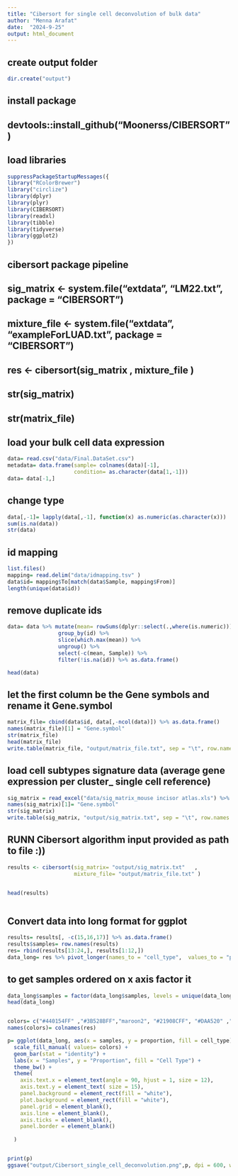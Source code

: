 ```yaml
---
title: "Cibersort for single cell deconvolution of bulk data"
author: "Menna Arafat"
date:  "2024-9-25"
output: html_document
---
```


## create output folder
```r
dir.create("output")
```

## install package
## devtools::install_github("Moonerss/CIBERSORT")
## load libraries
```r
suppressPackageStartupMessages({
library("RColorBrewer")
library("circlize")
library(dplyr)
library(plyr)
library(CIBERSORT)
library(readxl)
library(tibble)
library(tidyverse)
library(ggplot2)
})
```

## cibersort package pipeline
##   sig_matrix <- system.file("extdata", "LM22.txt", package = "CIBERSORT")
##   mixture_file <- system.file("extdata", "exampleForLUAD.txt", package = "CIBERSORT")
##  res <- cibersort(sig_matrix , mixture_file )
##  str(sig_matrix)
##  str(matrix_file)



## load your bulk cell data expression

```r
data= read.csv("data/Final.DataSet.csv") 
metadata= data.frame(sample= colnames(data)[-1],
                     condition= as.character(data[1,-1]))
data= data[-1,]
```

## change type

```r
data[,-1]= lapply(data[,-1], function(x) as.numeric(as.character(x))) 
sum(is.na(data))
str(data)
```

## id mapping

```r
list.files()
mapping= read.delim("data/idmapping.tsv" )
data$id= mapping$To[match(data$Sample, mapping$From)]
length(unique(data$id))
```

## remove duplicate ids

```r
data= data %>% mutate(mean= rowSums(dplyr::select(.,where(is.numeric)))/ncol(data)-2) %>% 
                group_by(id) %>%
                slice(which.max(mean)) %>% 
                ungroup() %>% 
                select(-c(mean, Sample)) %>% 
                filter(!is.na(id)) %>% as.data.frame()

head(data)
```

## let the first column be the Gene symbols and rename it Gene.symbol

```r
matrix_file= cbind(data$id, data[,-ncol(data)]) %>% as.data.frame()
names(matrix_file)[1] = "Gene.symbol"
str(matrix_file)
head(matrix_file)
write.table(matrix_file, "output/matrix_file.txt", sep = "\t", row.names = FALSE, quote = FALSE)
```

## load cell subtypes signature data (average gene expression per cluster_ single cell reference)

```r
sig_matrix = read_excel("data/sig_matrix_mouse incisor atlas.xls") %>% as.data.frame()
names(sig_matrix)[1]= "Gene.symbol"
str(sig_matrix)
write.table(sig_matrix, "output/sig_matrix.txt", sep = "\t", row.names = FALSE, quote = FALSE)

```

## RUNN Cibersort algorithm input provided as path to file :))

```r
results <- cibersort(sig_matrix= "output/sig_matrix.txt"   ,
                     mixture_file= "output/matrix_file.txt" )


head(results)



```

##  Convert data into long format for ggplot


```r
results= results[, -c(15,16,17)] %>% as.data.frame()
results$samples= row.names(results)
res= rbind(results[13:24,], results[1:12,])
data_long= res %>% pivot_longer(names_to = "cell_type",  values_to = "proportion", -samples)
```

## to get samples ordered on x axis factor it

```r
data_long$samples = factor(data_long$samples, levels = unique(data_long$samples))
head(data_long)  


colors= c("#440154FF" ,"#3B528BFF","maroon2", "#21908CFF", "#DAA520" ,"#5DC863FF", "#FDE725FF", "purple", "#DFC27D" ,"#F6E8C3", "#C7EAE5", "#F4A460", "grey", "orange","darkgrey")  
names(colors)= colnames(res)

p= ggplot(data_long, aes(x = samples, y = proportion, fill = cell_type)) +
  scale_fill_manual( values= colors) +
  geom_bar(stat = "identity") +
  labs(x = "Samples", y = "Proportion", fill = "Cell Type") +
  theme_bw() +
  theme(
    axis.text.x = element_text(angle = 90, hjust = 1, size = 12), 
    axis.text.y = element_text( size = 15), 
    panel.background = element_rect(fill = "white"),  
    plot.background = element_rect(fill = "white"),   
    panel.grid = element_blank(),
    axis.line = element_blank(),
    axis.ticks = element_blank(),
    panel.border = element_blank()
    
  ) 


print(p)
ggsave("output/Cibersort_single_cell_deconvolution.png",p, dpi = 600, width = 11, height = 13)
```

